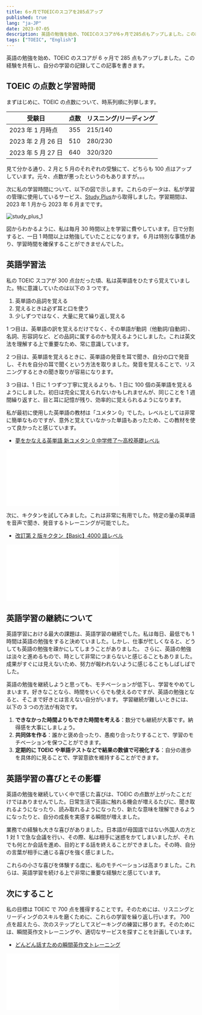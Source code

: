 ```yaml
---
title: 6ヶ月でTOEICのスコアを285点アップ
published: true
lang: "ja-JP"
date: 2023-07-05
description: 英語の勉強を始め、TOEICのスコアが6ヶ月で285点もアップしました。この経験を共有し、自分の学習の記録してこの記事を書きます。
tags: ["TOEIC", "English"]
---
```



英語の勉強を始め、TOEIC のスコアが 6 ヶ月で 285 点もアップしました。この経験を共有し、自分の学習の記録してこの記事を書きます。

## TOEIC の点数と学習時間

まずはじめに、TOEIC の点数について、時系列順に列挙します。

| 受験日             | 点数 | リスニング/リーディング |
| ------------------ | ---- | ----------------------- |
| 2023 年 1 月時点   | 355  | 215/140                 |
| 2023 年 2 月 26 日 | 510  | 280/230                 |
| 2023 年 5 月 27 日 | 640  | 320/320                 |

見て分かる通り、2 月と 5 月のそれぞれの受験にて、どちらも 100 点はアップしています。元々、点数が悪ったというのもありますが。。。

次に私の学習時間について、以下の図で示します。これらのデータは、私が学習の管理に使用しているサービス、[Study Plus](https://www.studyplus.jp/)から取得しました。学習期間は、2023 年 1 月から 2023 年 6 月までです。

<Image
  src="https://res.cloudinary.com/silverbirder/image/upload/v1688543381/silver-birder.github.io/blog/study_plus_1.png"
  width={1060}
  height={622}
  layout="constrained"
  alt="study_plus_1"
/>

図からわかるように、私は毎月 30 時間以上を学習に費やしています。日で分割すると、一日 1 時間以上は勉強していたことになります。
6 月は特別な事情があり、学習時間を確保することができませんでした。

## 英語学習法

私の TOEIC スコアが 300 点台だった頃、私は英単語をひたすら覚えていました。特に意識していたのは以下の 3 つです。

1. 英単語の品詞を覚える
2. 覚えるときは必ず耳と口を使う
3. 少しずつではなく、大量に見て繰り返し覚える

1 つ目は、英単語の訳を覚えるだけでなく、その単語が動詞（他動詞/自動詞）、名詞、形容詞など、どの品詞に属するのかも覚えるようにしました。これは英文法を理解する上で重要なため、常に意識しています。

2 つ目は、英単語を覚えるときに、英単語の発音を耳で聞き、自分の口で発音し、それを自分の耳で聞くという方法を取りました。発音を覚えることで、リスニングするときの聞き取りが容易になります。

3 つ目は、1 日に 1 つずつ丁寧に覚えるよりも、1 日に 100 個の英単語を覚えるようにしました。初日は完全に覚えられないかもしれませんが、同じことを 1 週間繰り返すと、目と耳に記憶が残り、効率的に覚えられるようになります。

私が最初に使用した英単語の教材は「ユメタン 0」でした。レベルとしては非常に簡単なものですが、意外と覚えていなかった単語もあったため、この教材を使って良かったと感じています。

- [夢をかなえる英単語 新ユメタン 0 中学修了〜高校基礎レベル](https://amzn.to/3NYea40)

<iframe
  sandbox="allow-popups allow-scripts allow-modals allow-forms allow-same-origin"
  style={{
    width: "120px",
    height: "240px"
  }}
  marginwidth="0"
  marginheight="0"
  scrolling="no"
  frameborder="0"
  src="//rcm-fe.amazon-adsystem.com/e/cm?lt1=_blank&bc1=000000&IS2=1&bg1=FFFFFF&fc1=000000&lc1=0000FF&t=silverbirde0c-22&language=ja_JP&o=9&p=8&l=as4&m=amazon&f=ifr&ref=as_ss_li_til&asins=475742647X&linkId=22419e6c7b1e63feaad2f28f0deb3f5d"
></iframe>

次に、キクタンを試してみました。これは非常に有用でした。特定の量の英単語を音声で聞き、発音するトレーニングが可能でした。

- [改訂第 2 版キクタン【Basic】4000 語レベル](https://amzn.to/3K7jCiP)

<iframe
  sandbox="allow-popups allow-scripts allow-modals allow-forms allow-same-origin"
  style={{
    width: "120px",
    height: "240px"
  }}
  marginwidth="0"
  marginheight="0"
  scrolling="no"
  frameborder="0"
  src="//rcm-fe.amazon-adsystem.com/e/cm?lt1=_blank&bc1=000000&IS2=1&bg1=FFFFFF&fc1=000000&lc1=0000FF&t=silverbirde0c-22&language=ja_JP&o=9&p=8&l=as4&m=amazon&f=ifr&ref=as_ss_li_til&asins=4757433476&linkId=d5105f61061ce915a73bdd89fa803139"
></iframe>

## 英語学習の継続について

英語学習における最大の課題は、英語学習の継続でした。私は毎日、最低でも 1 時間は英語の勉強をすると決めていました。しかし、仕事が忙しくなると、どうしても英語の勉強を疎かにしてしまうことがありました。 さらに、英語の勉強は淡々と進めるもので、時として非常につまらないと感じることもありました。成果がすぐには見えないため、努力が報われないように感じることもしばしばでした。

英語の勉強を継続しようと思っても、モチベーションが低下し、学習をやめてしまいます。好きなことなら、時間をいくらでも使えるのですが、英語の勉強となると、そこまで好きとは言えない自分がいます。 学習継続が難しいときには、以下の 3 つの方法が有効です。

1. **できなかった時間よりもできた時間を考える**：数分でも継続が大事です。納得感を大事にしましょう。
2. **共同体を作る**：誰かと褒め合ったり、愚痴り合ったりすることで、学習のモチベーションを保つことができます。
3. **定期的に TOEIC や単語テストなどで結果の数値で可視化する**：自分の進歩を具体的に見ることで、学習意欲を維持することができます。

## 英語学習の喜びとその影響

英語の勉強を継続していく中で感じた喜びは、TOEIC の点数が上がったことだけではありませんでした。日常生活で英語に触れる機会が増えるたびに、聞き取れるようになったり、読み取れるようになったり、新たな意味を理解できるようになったりと、自分の成長を実感する瞬間が増えました。

業務での経験も大きな喜びがありました。日本語が母国語ではない外国人の方と 1 対 1 で急な会議を行い、その際、私は相手に迷惑をかてしまいましたが、それでも何とか会話を進め、目的とする話を終えることができました。その時、自分の言葉が相手に通じる喜びを強く感じました。

これらの小さな喜びを体験する度に、私のモチベーションは高まりました。これらは、英語学習を続ける上で非常に重要な経験だと感じています。

## 次にすること

私の目標は TOEIC で 700 点を獲得することです。そのためには、リスニングとリーディングのスキルを磨くために、これらの学習を繰り返し行います。
700 点を超えたら、次のステップとしてスピーキングの練習に移ります。そのためには、瞬間英作文トレーニングや、適切なサービスを探すことを計画しています。

- [どんどん話すための瞬間英作文トレーニング](https://amzn.to/3pA1y9P)

<iframe
  sandbox="allow-popups allow-scripts allow-modals allow-forms allow-same-origin"
  style={{
    width: "120px",
    height: "240px"
  }}
  marginwidth="0"
  marginheight="0"
  scrolling="no"
  frameborder="0"
  src="//rcm-fe.amazon-adsystem.com/e/cm?lt1=_blank&bc1=000000&IS2=1&bg1=FFFFFF&fc1=000000&lc1=0000FF&t=silverbirde0c-22&language=ja_JP&o=9&p=8&l=as4&m=amazon&f=ifr&ref=as_ss_li_til&asins=4860641345&linkId=9e7e47cffb57ada48fbfbeaa54a202a7"
></iframe>
